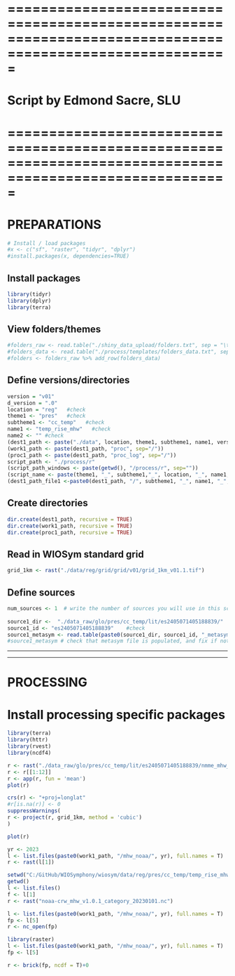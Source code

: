 # =========================================================================================================
# Script by Edmond Sacre, SLU
# =========================================================================================================

# PREPARATIONS
```r
# Install / load packages
#x <- c("sf", "raster", "tidyr", "dplyr")
#install.packages(x, dependencies=TRUE)
```

## Install packages
```r
library(tidyr)
library(dplyr)
library(terra)
```

## View folders/themes
```r
#folders_raw <- read.table("./shiny_data_upload/folders.txt", sep = "\t", header = TRUE)
#folders_data <- read.table("./process/templates/folders_data.txt", sep = "\t", header = TRUE)
#folders <- folders_raw %>% add_row(folders_data)
```

## Define versions/directories
```r
version = "v01"
d_version = ".0"
location = "reg"   #check
theme1 <- "pres"   #check
subtheme1 <- "cc_temp"   #check
name1 <- "temp_rise_mhw"   #check
name2 <- "" #check
(dest1_path <- paste("./data", location, theme1, subtheme1, name1, version, sep="/"))
(work1_path <- paste(dest1_path, "proc", sep="/"))
(proc1_path <- paste(dest1_path, "proc_log", sep="/"))
script_path <- "./process/r"
(script_path_windows <- paste(getwd(), "/process/r", sep=""))
(script_name <- paste(theme1, "_", subtheme1,"_", location, "_", name1,"_s01_",version, ".Rmd", sep=""))
(dest1_path_file1 <-paste0(dest1_path, "/", subtheme1, "_", name1, "_", version, d_version, ".tif"))
```

## Create directories
```r
dir.create(dest1_path, recursive = TRUE)
dir.create(work1_path, recursive = TRUE)
dir.create(proc1_path, recursive = TRUE)
```

## Read in WIOSym standard grid
```r
grid_1km <- rast("./data/reg/grid/grid/v01/grid_1km_v01.1.tif")
```

## Define sources
```r
num_sources <- 1  # write the number of sources you will use in this script (to be used later for exporting metadata)
  
source1_dir <-  "./data_raw/glo/pres/cc_temp/lit/es2405071405188839/"    #check
source1_id <- "es2405071405188839"    #check
source1_metasym <- read.table(paste0(source1_dir, source1_id, "_metasym.txt"), sep = "\t")
#source1_metasym # check that metasym file is populated, and fix if not - before finalising the processing
```

*****************************************************************
*****************************************************************
# PROCESSING

# Install processing specific packages
```r
library(terra)
library(httr)
library(rvest)
library(ncdf4)
```

```r
r <- rast("./data_raw/glo/pres/cc_temp/lit/es2405071405188839/nmme_mhw_forecast_probability_1991_2020.nc")
r <- r[[1:12]]
r <- app(r, fun = 'mean')
plot(r)
```

```r
crs(r) <- "+proj=longlat"
#r[is.na(r)] <- 0
suppressWarnings(
r <- project(r, grid_1km, method = 'cubic')
)

plot(r)
```

```r
yr <- 2023
l <- list.files(paste0(work1_path, "/mhw_noaa/", yr), full.names = T)
r <- rast(l[1])
```

```r
setwd("C:/GitHub/WIOSymphony/wiosym/data/reg/pres/cc_temp/temp_rise_mhw/v01/proc/mhw_noaa/2023/")
getwd()
l <- list.files()
f <- l[1]
r <- rast("noaa-crw_mhw_v1.0.1_category_20230101.nc")
```


```r
l <- list.files(paste0(work1_path, "/mhw_noaa/", yr), full.names = T)
fp <- l[5]
r <- nc_open(fp)
```

```r
library(raster)
l <- list.files(paste0(work1_path, "/mhw_noaa/", yr), full.names = T)
fp <- l[5]

r <- brick(fp, ncdf = T)+0
```


